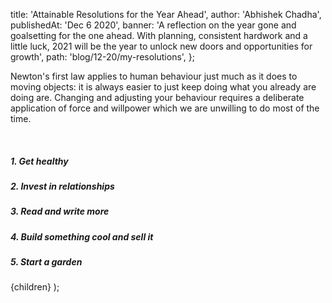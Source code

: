 
  title: 'Attainable Resolutions for the Year Ahead',
  author: 'Abhishek Chadha',
  publishedAt: 'Dec 6 2020',
  banner:
    'A reflection on the year gone and goalsetting for the one ahead. With planning, consistent hardwork and a little luck, 2021 will be the year to unlock new doors and opportunities for growth',
  path: 'blog/12-20/my-resolutions',
};

Newton's first law applies to human behaviour just much as it does to moving
objects: it is always easier to just keep doing what you already are doing are.
Changing and adjusting your behaviour requires a deliberate application of force
and willpower which we are unwilling to do most of the time.

<br />

##### 1. Get healthy

##### 2. Invest in relationships

##### 3. Read and write more

##### 4. Build something cool and sell it

##### 5. Start a garden

  <BlogLayout meta={meta}>{children}</BlogLayout>
);
